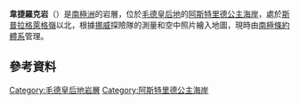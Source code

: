 {{coord|71|54|S|14|43|E|display=title}}

'''韋捷羅克岩'''（{{lang-en|Veterok Rock}}）是[[南極洲|南極洲]]的岩層，位於[[毛德皇后地|毛德皇后地]]的[[阿斯特里德公主海岸|阿斯特里德公主海岸]]，處於[[斯普拉格萊格嶺|斯普拉格萊格嶺]]以北，根據[[挪威|挪威]]探險隊的測量和空中照片繪入地圖，現時由[[南極條約體系|南極條約體系]]管理。

==參考資料==
{{usgs-gazetteer}}

{{DEFAULTSORT:Veterok Rock}}
[[Category:毛德皇后地岩層|Category:毛德皇后地岩層]]
[[Category:阿斯特里德公主海岸|Category:阿斯特里德公主海岸]]


{{PrincessAstridCoast-geo-stub}}